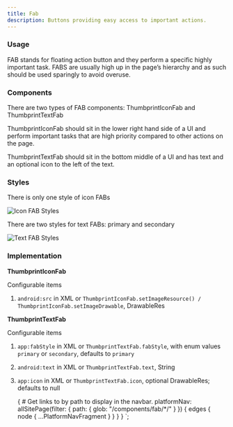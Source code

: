```yaml
---
title: Fab
description: Buttons providing easy access to important actions.
---
```



<ComponentHeader data={props.data} />

### Usage

FAB stands for floating action button and they perform a specific highly important task. FABS are usually high up in the page’s hierarchy and as such should be used sparingly to avoid overuse.

### Components

There are two types of FAB components: ThumbprintIconFab and ThumbprintTextFab

ThumbprintIconFab should sit in the lower right hand side of a UI and perform important tasks that are high priority compared to other actions on the page.

ThumbprintTextFab should sit in the bottom middle of a UI and has text and an optional icon to the left of the text.

### Styles

There is only one style of icon FABs

![Icon FAB Styles](/img/android-icon-fab-styles.png 'Icon FAB styles')

There are two styles for text FABs: primary and secondary

![Text FAB Styles](/img/android-text-fab-styles.png 'Text FAB styles')

### Implementation

**ThumbprintIconFab**

Configurable items

1. `android:src` in XML or `ThumbprintIconFab.setImageResource() / ThumbprintIconFab.setImageDrawable`, DrawableRes

**ThumbprintTextFab**

Configurable items

1. `app:fabStyle` in XML or `ThumbprintTextFab.fabStyle`, with enum values `primary` or `secondary`, defaults to `primary`
2. `android:text` in XML or `ThumbprintTextFab.text`, String
3. `app:icon` in XML or `ThumbprintTextFab.icon`, optional DrawableRes; defaults to null

    {
        # Get links to by path to display in the navbar.
        platformNav: allSitePage(filter: { path: { glob: "/components/fab/*/" } }) {
            edges {
                node {
                    ...PlatformNavFragment
                }
            }
        }
    }
`;
